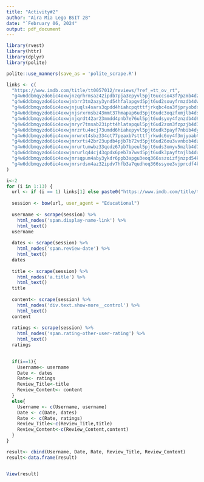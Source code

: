 ---
title: "Activity#2"
author: "Aira Mia Lego BSIT 2B"
date: "`February 06, 2024"
output: pdf_document
---

```{r}
library(rvest)
library(httr)
library(dplyr)
library(polite)

polite::use_manners(save_as = 'polite_scrape.R')

links <- c(
  "https://www.imdb.com/title/tt0057012/reviews/?ref_=tt_ov_rt",
  "g4w6ddbmqyzdo6ic4oxwjnzqrhrmsaz42ipdb7pja3epyvl5pjt6uccso43f7pzmb4d2o6cyh6hclatpgd32tcxrj2fea",
  "g4w6ddbmqyzdo6ic4oxwjnbrr3tm2azy3ynd54hfalapgvd5pjt6ud2souyfrmzdb4dwcfbjkibf34rq6z3fg67ugfj3c",
  "g4w6ddbmqyzdo6ic4oxwjnjuqls4sars3qpdd4hiahcpqtttfjrkqbc4oa3fjpryobdscp5kckyn5e5ihsx4gtiql7ca",
  "g4w6ddbmqyzdo6ic4oxwjnjsrxrmsbz43mmt37hmapap6ud5pjt6udc3oqzfxmjlb4dsigvv4rir674evvdz4d6tlqrao",
  "g4w6ddbmqyzdo6ic4oxwjnjqrdt42ar23mmdd4pnb7e76ul5pjt6udsyoy4fznzdb4d65gqgt36gait46ztd6ffg7ncg4",
  "g4w6ddbmqyzdo6ic4oxwjmryr7tmsab23iptt4hlatapqul5pjt6ud2zom3fzpzjb4d32yqf6mzivin2roqqsusx3g27i",
  "g4w6ddbmqyzdo6ic4oxwjmrzrtu4ocj73umdd6hiahepyvl5pjt6udk3payf7nbib4dyam3l5szpdzyblnbzuw7facblm",
  "g4w6ddbmqyzdo6ic4oxwjmrwrxt4sbz334ot77peaxb7stttfjrkwdc6oy4f3mjyoabt6oysil6dt5osvcsx3lrqsxuq",
  "g4w6ddbmqyzdo6ic4oxwjmrxrts42br23updb4pjb7b72vd5pjt6ud26ou3vvnbob4dzhbxigq5ouzclwwoy5bllvdp7o",
  "g4w6ddbmqyzdo6ic4oxwjmrurtumwbz33qodz67pb7bpeul5pjt6uds3omyv5mzlb4d7lq764pqlyx2hwuvisdslqyowa",
  "g4w6ddbmqyzdo6ic4oxwjmrurlq44cj43qpdx6peb7a7wvd5pjt6udk3payftnjlb4du4oreojltflzxgojpqy62lu65y",
  "g4w6ddbmqyzdo6ic4oxwjmrsqpum4aby3ykdr6ppb3apgu3eoq366sszoizfjnzpd54k4wpliz6nujgplz635liwvhd3kvy",
  "g4w6ddbmqyzdo6ic4oxwjmrsrdsm4az32ipdv7hfb3a7qudhoq366ssyoe3vjprcdf4k4xow3fig3fqwpaeomq2nheprwfi"
)

i<-2
for (i in 1:13) {
  url <- if (i == 1) links[1] else paste0("https://www.imdb.com/title/tt0057012/reviews/?ref_=undefined&paginationKey=", links[i])
  
  session <- bow(url, user_agent = "Educational")
  
  username <- scrape(session) %>%
    html_nodes('span.display-name-link') %>% 
    html_text()
  username
  
  dates <- scrape(session) %>%
    html_nodes('span.review-date') %>% 
    html_text()
  dates
  
  title <- scrape(session) %>%
    html_nodes('a.title') %>% 
    html_text()
  title
  
  content<- scrape(session) %>%
    html_nodes('div.text.show-more__control') %>% 
    html_text()
  content
  
  ratings <- scrape(session) %>%
    html_nodes('span.rating-other-user-rating') %>% 
    html_text()
  ratings
  

  if(i==1){
    Username<- username
    Date <- dates
    Rate<- ratings
    Review_Title<-title
    Review_Content<- content
  }
  else{
    Username <- c(Username, username)
    Date <- c(Date, dates)
    Rate <- c(Rate, ratings)
    Review_Title<-c(Review_Title,title)
    Review_Content<-c(Review_Content,content)
  }
}

result<- cbind(Username, Date, Rate, Review_Title, Review_Content)
result<-data.frame(result)


View(result)
```
